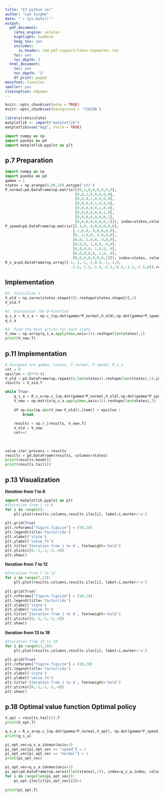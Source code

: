 ```yaml
---
title: "E3 python ver"
author: "Lee SungHo"
date: "`r Sys.Date()`"
output:
  pdf_document:
    latex_engine: xelatex
    highlight: haddock
    keep_tex: yes
    includes:
      in_header: rmd-pdf-support/latex-topmatter.tex
    toc: yes
    toc_depth: 2
  html_document:
    toc: yes
    toc_depth: '2'
    df_print: paged
monofont: Consolas
smaller: yes
classoption: a4paper
---
```


```r
knitr::opts_chunk$set(echo = TRUE)
knitr::opts_chunk$set(background = '718CBA')
```

```r
library(reticulate)
matplotlib <- import("matplotlib")
matplotlib$use("Agg", force = TRUE)
```

```python
import numpy as np
import pandas as pd
import matplotlib.pyplot as plt
```

## p.7 Preparation


```python
import numpy as np 
import pandas as pd 
gamma = 1
states = np.arange(0,80,10).astype('str')
P_normal=pd.DataFrame(np.matrix([[0,1,0,0,0,0,0,0],
                                [0,0,1,0,0,0,0,0],
                                [0,0,0,1,0,0,0,0],
                                [0,0,0,0,1,0,0,0],
                                [0,0,0,0,0,1,0,0],
                                [0,0,0,0,0,0,1,0],
                                [0,0,0,0,0,0,0,1],
                                [0,0,0,0,0,0,0,1]]), index=states,columns=states)
P_speed=pd.DataFrame(np.matrix([[.1,0,.9,0,0,0,0,0],
                               [.1,0,0,.9,0,0,0,0],
                               [0,.1,0,0,.9,0,0,0],
                               [0,0,.1,0,0,.9,0,0],
                               [0,0,0,.1,0,0,.9,0],
                               [0,0,0,0,.1,0,0,.9],
                               [0,0,0,0,0,.1,0,.9],
                               [0,0,0,0,0,0,0,1]]), index=states, columns=states)
R_s_a=pd.DataFrame(np.array([-1,-1,-1,-1,0.0,-1,-1,0,
                              -1.5,-1.5,-1.5,-1.5,-0.5,-1.5,-1.5,0]).reshape(len(states),2,order='F'),columns=['normal','speed'],index=states)
```



\newpage


## Implementation

```python
#1. Initialize V
V_old = np.zeros(states.shape[0]).reshape(states.shape[0],1)
V_old.T
```


```python
#2. Evaluation the Q-Function
q_s_a = R_s_a + np.c_[np.dot(gamma*P_normal,V_old),np.dot(gamma*P_speed,V_old)]
q_s_a
```


```python
#3. Find the best action for each state
V_new = np.array(q_s_a.apply(max,axis=1)).reshape(len(states),1)
print(V_new.T)
```



## p.11 Implementation

```python
# Assigned are gamma, states, P_normal, P_speed, R_s_a
cnt = 0
epsilon = 10**(-8)
V_old = pd.DataFrame(np.repeat(0,len(states)).reshape(len(states),1),index=states)
results = V_old.T

while True:
    q_s_a = R_s_a+np.c_[np.dot(gamma*P_normal,V_old),np.dot(gamma*P_speed,V_old)]
    V_new = np.matrix(q_s_a.apply(max,axis=1)).reshape(len(states),1)
    
    if np.max(np.abs(V_new-V_old)).item() < epsilon :
        break
    
    results = np.r_[results, V_new.T]
    V_old = V_new
    cnt+=1
    
    
    
value_iter_process = results
results = pd.DataFrame(results, columns=states)
print(results.head())
print(results.tail())
```



## p.13 Visualization


**Iteration from 1 to 6**
```python
import matplotlib.pyplot as plt
#Iteration from 1 to 6
for i in range(6):
    plt.plot(results.columns,results.iloc[i], label=i,marker='o')
    
plt.grid(True)
plt.rcParams["figure.figsize"] = (10,10)
plt.legend(title='factor(idx')
plt.xlabel('state')
plt.ylabel('value_fn')
plt.title('Iteration from 1 to 6', fontweight='bold')
plt.yticks([0,-1,-2,-3,-4])
plt.show()
```

**Iteration from 7 to 12**
```python
#Iteration from 7 to 12
for i in range(7,13):
    plt.plot(results.columns,results.iloc[i], label=i,marker='o')
    
plt.grid(True)
plt.rcParams["figure.figsize"] = (10,10)
plt.legend(title='factor(idx')
plt.xlabel('state')
plt.ylabel('value_fn')
plt.title('Iteration from 1 to 6', fontweight='bold')
plt.yticks([0,-1,-2,-3,-4])
plt.show()
```

**Iteration from 13 to 18**
```python
#Iteration from 13 to 18
for i in range(13,19):
    plt.plot(results.columns,results.iloc[i], label=i,marker='o')
    
plt.grid(True)
plt.rcParams["figure.figsize"] = (10,10)
plt.legend(title='factor(idx')
plt.xlabel('state')
plt.ylabel('value_fn')
plt.title('Iteration from 1 to 6', fontweight='bold')
plt.yticks([0,-1,-2,-3,-4])
plt.show()
```


\newpage 

## p.18 Optimal value function \rightarrow Optimal policy
```python
V_opt = results.tail(1).T
print(V_opt.T)

q_s_a = R_s_a+np.c_[np.dot(gamma*P_normal,V_opt), np.dot(gamma*P_speed, V_opt)]
print(q_s_a)

pi_opt_vec=q_s_a.idxmax(axis=1)
pi_opt_vec[pi_opt_vec == "speed"] = 2
pi_opt_vec[pi_opt_vec == "normal"] = 1
print(pi_opt_vec)

pi_opt_vec=q_s_a.idxmax(axis=1)
pi_opt=pd.DataFrame(np.zeros((len(states),2)), index=q_s_a.index, columns=q_s_a.columns)
for i in range(len(pi_opt_vec)):
    pi_opt.iloc[i][pi_opt_vec[i]]=1
    
print(pi_opt.T)
```

